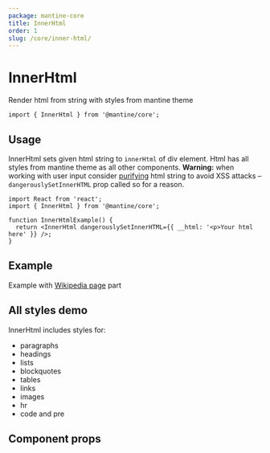 ```yaml
---
package: mantine-core
title: InnerHtml
order: 1
slug: /core/inner-html/
---
```



# InnerHtml

Render html from string with styles from mantine theme

<PageHeader
  source="mantine-core/src/InnerHtml/InnerHtml.tsx"
  docs="core/InnerHtml.mdx"
  package="@mantine/core"
/>

```tsx
import { InnerHtml } from '@mantine/core';
```

## Usage

InnerHtml sets given html string to `innerHtml` of div element.
Html has all styles from mantine theme as all other components.
**Warning:** when working with user input consider [purifying](https://github.com/cure53/DOMPurify) html string to avoid XSS attacks
– `dangerouslySetInnerHTML` prop called so for a reason.

```tsx
import React from 'react';
import { InnerHtml } from '@mantine/core';

function InnerHtmlExample() {
  return <InnerHtml dangerouslySetInnerHTML={{ __html: '<p>Your html here' }} />;
}
```

## Example

Example with [Wikipedia page](https://en.wikipedia.org/wiki/We_Butter_the_Bread_with_Butter) part

<InnerHtmlBaseDemo />

## All styles demo

InnerHtml includes styles for:

- paragraphs
- headings
- lists
- blockquotes
- tables
- links
- images
- hr
- code and pre

<InnerHtmlAllPartsDemo />

## Component props

<PropsTable component="InnerHtml" />
